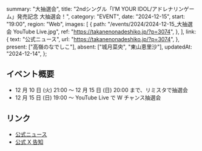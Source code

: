   summary: "大抽選会",
  title: "2ndシングル「IʼM YOUR IDOL/アドレナリンゲーム」発売記念 大抽選会！",
  category: "EVENT",
  date: "2024-12-15",
  start: "19:00",
  region: "Web",
  images: [
    {
      path: "/events/2024/2024-12-15_大抽選会 YouTube Live.jpg",
      ref: "https://takanenonadeshiko.jp/?p=3074",
    },
  ],
  link: {
    text: "公式ニュース",
    url: "https://takanenonadeshiko.jp/?p=3074",
  },
  present: ["高嶺のなでしこ"],
  absent: ["城月菜央", "東山恵里沙"],
  updatedAt: "2024-12-14",
};

## イベント概要

- 12 月 10 日 (火) 21:00 〜 12 月 15 日 (日) 20:00 まで、リミスタで抽選会
- 12 月 15 日 (日) 19:00 〜 YouTube Live で W チャンス抽選会

## リンク

- [公式ニュース](https://takanenonadeshiko.jp/?p=3074)
- [公式 X 告知](https://x.com/takanenofficial/status/1866459850659795337)
